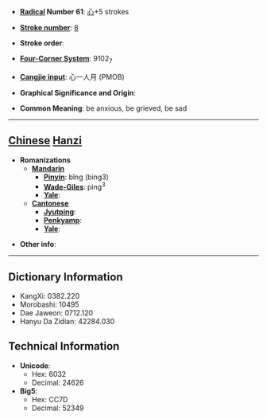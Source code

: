 * '''[[Wiktionary:Chinese radical index| Radical]] Number 61''': [[Wiktionary:Chinese radical index 心|心]]+5 strokes

* '''[[Wiktionary:Chinese total strokes index|Stroke number]]''': [[Wiktionary:Chinese total strokes index 8|8]]

* '''Stroke order''': 

* '''[[Wiktionary:Chinese four corner index|Four-Corner System]]''': 9102<sub>7</sub>

* '''[[Wiktionary:Chinese Cangjie index|Cangjie input]]''': 心一人月 (PMOB)

* '''Graphical Significance and Origin''': 

* '''Common Meaning''': be anxious, be grieved, be sad

----

== [[Chinese]] [[Hanzi]] ==

* '''Romanizations'''
** '''[[Mandarin]]'''
*** '''[[Pinyin]]''': bǐng (bing3)
*** '''[[Wade-Giles]]''': ping<sup>3</sup>
*** '''[[Yale]]''': 
** '''[[Cantonese]]'''
*** '''[[Jyutping]]''':
*** '''[[Penkyamp]]''': 
*** '''[[Yale]]''': 

* '''Other info''': 

----

== Dictionary Information ==

* KangXi: 0382.220
* Morobashi: 10495
* Dae Jaweon: 0712.120
* Hanyu Da Zidian: 42284.030

== Technical Information ==

* '''Unicode''':
** Hex: 6032
** Decimal: 24626
* '''Big5''':
** Hex: CC7D
** Decimal: 52349
